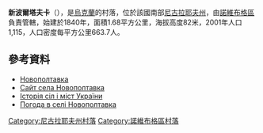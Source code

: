 {{coord|47|32|54|N|32|30|4|E|scale:100000|display=title}}

'''新波爾塔夫卡'''（{{lang-uk|Новополтавка}}），是[[烏克蘭|烏克蘭]]的村落，位於該國南部[[尼古拉耶夫州|尼古拉耶夫州]]，由[[諾維布格區|諾維布格區]]負責管轄，始建於1840年，面積1.68平方公里，海拔高度82米，2001年人口1,115，人口密度每平方公里663.7人。

==參考資料==
* [http://gska2.rada.gov.ua/pls/z7502/A005?rdat1=05.01.2009&rf7571=22651 Новополтавка]{{dead link|date=2018年3月 |bot=InternetArchiveBot |fix-attempted=yes }}
* [https://web.archive.org/web/20130523172703/http://novopoltavka.org.ua/ Сайт села Новополтавка]
* [http://www.igsu.org.ua/Nikolaevskaja.obl/Novobugskij.rajon/Novopoltavka.html Історія сіл і міст України]{{dead link|date=2018年3月 |bot=InternetArchiveBot |fix-attempted=yes }}
* [http://weather.in.ua/ua/nikolaevskaja/17965 Погода в селі Новополтавка] {{Wayback|url=http://weather.in.ua/ua/nikolaevskaja/17965 |date=20160606232955 }}

[[Category:尼古拉耶夫州村落|Category:尼古拉耶夫州村落]]
[[Category:諾維布格區村落|Category:諾維布格區村落]]


{{Mykolaiv-geo-stub}}
